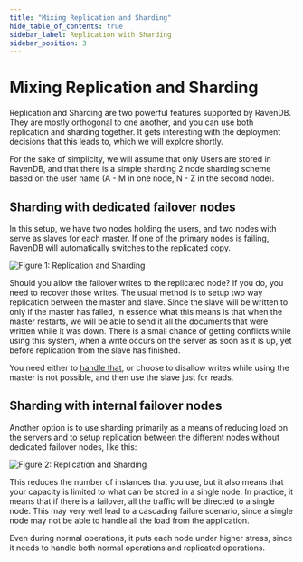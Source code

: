 ```yaml
---
title: "Mixing Replication and Sharding"
hide_table_of_contents: true
sidebar_label: Replication with Sharding
sidebar_position: 3
---
```



# Mixing Replication and Sharding

Replication and Sharding are two powerful features supported by RavenDB. They are mostly orthogonal to one another, and you can use both replication and sharding together. It gets interesting with the deployment decisions that this leads to, which we will explore shortly. 

For the sake of simplicity, we will assume that only Users are stored in RavenDB, and that there is a simple sharding 2 node sharding scheme based on the user name (A - M in one node, N - Z in the second node).

## Sharding with dedicated failover nodes

In this setup, we have two nodes holding the users, and two nodes with serve as slaves for each master. If one of the primary nodes is failing, RavenDB will automatically switches to the replicated copy.

![Figure 1: Replication and Sharding](./assets/replication_and_sharding_docs.png)

<Admonition type="note" title="">
Should you allow the failover writes to the replicated node? If you do, you need to recover those writes. The usual method is to setup two way replication between the master and slave. Since the slave will be written to only if the master has failed, in essence what this means is that when the master restarts, we will be able to send it all the documents that were written while it was down. There is a small chance of getting conflicts while using this system, when a  write occurs on the server as soon as it is up, yet before replication from the slave has finished.
</Admonition>

You need either to [handle that](../../server/scaling-out/replication/replication-conflicts.mdx), or choose to disallow writes while using the master is not possible, and then use the slave just for reads.

## Sharding with internal failover nodes

Another option is to use sharding primarily as a means of reducing load on the servers and  to setup replication between the different nodes without dedicated failover nodes, like this:

![Figure 2: Replication and Sharding](./assets/replication_and_sharding_docs_2.png)

<Admonition type="note" title="">
This reduces the number of instances that you use, but it also means that your capacity is limited to what can be stored in a single node. In practice, it means that if there is a failover, all the traffic will be directed to a single node. This may very well lead to a cascading failure scenario, since a single node may not be able to handle all the load from the application.
</Admonition>

Even during normal operations, it puts each node under higher stress, since it needs to handle both normal operations and replicated operations.

